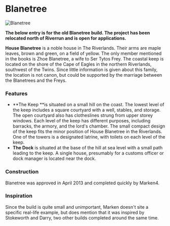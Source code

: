 

# Blanetree

<Image src="https://cdn.sanity.io/images/1as7cn02/production/84a1d1ab79501514f8c629108c0a965e8904b6bf-1366x706.png?w=976&h=350&fit=crop&crop=center&auto=format" alt="Blanetree" width={976} height={350}  />

<ProjectDetails
  floatRight
  region="Riverlands"
  house="House Blanetree"
  type="Keep"
  status="Not Started"
  warp="/warp blanetree"
  projectLead="Marken4"
  dateStarted="April 9, 2013"
  dateCompleted="April 9, 2013"
/>

**The below entry is for the old Blanetree build. The project has been relocated north of Riverrun and is open for applications.**

**House Blanetree** is a noble house in The Riverlands. Their arms are maple leaves, brown and green, on a field of yellow. The only member mentioned in the books is Zhoe Blanetree, a wife to Ser Tytos Frey. The coastal keep is located on the shore of the Cape of Eagles in the northern Riverlands, southwest of the Twins. Since little information is given about this family, the location is not canon, but could be supported by the marriage between the Blanetrees and the Freys.

### Features

* **The Keep **is situated on a small hill on the coast. The lowest level of the keep includes a square courtyard with a well, stables, and storage. The open courtyard also has clotheslines strung from upper storey windows. Each level of the keep has different purposes, including barracks, the armory, and the lord's chamber. The small compact design of the keep fits the minor position of House Blanetree in the Riverlands. One of the towers is a designated latrine, with toilets on each level of the keep.
* **The Dock** is situated at the base of the hill at sea level with a small path leading to the keep. A single house, presumably for a customs officer or dock manager is located near the dock.

### Construction

Blanetree was approved in April 2013 and completed quickly by Marken4.

### Inspiration

Since the build is quite small and unimportant, Marken doesn't site a specific real-life example, but does mention that it was inspired by Stokeworth and Darry, two other builds completed around the same time.